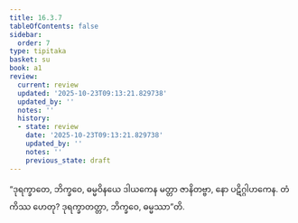 ```yaml
---
title: 16.3.7
tableOfContents: false
sidebar:
  order: 7
type: tipitaka
basket: su
book: a1
review:
  current: review
  updated: '2025-10-23T09:13:21.829738'
  updated_by: ''
  notes: ''
  history:
  - state: review
    date: '2025-10-23T09:13:21.829738'
    updated_by: ''
    notes: ''
    previous_state: draft
---
```



<ReviewStatus review={frontmatter.review} showDetails={true} />

<HypothesisAnnotation frontmatter={frontmatter} />

<DynamicBreadcrumb />

<Division number="314" book="a1" e="ch" v="15" p="36">

<Paragraph number="403" book="a1">
“ဒုရက္ခာတေ, ဘိက္ခဝေ, ဓမ္မဝိနယေ ဒါယကေန မတ္တာ ဇာနိတဗ္ဗာ, နော ပဋိဂ္ဂါဟကေန. တံ ကိဿ ဟေတု? ဒုရက္ခာတတ္တာ, ဘိက္ခဝေ, ဓမ္မဿာ”တိ.
</Paragraph>
</Division>